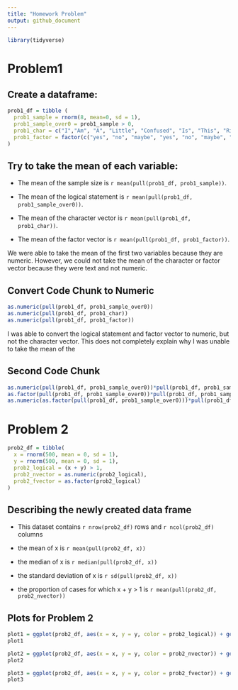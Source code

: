 ```yaml
---
title: "Homework Problem"
output: github_document
---
```


```r
library(tidyverse)
```

# Problem1

## Create a dataframe:

```r
prob1_df = tibble (
  prob1_sample = rnorm(8, mean=0, sd = 1),
  prob1_sample_over0 = prob1_sample > 0,
  prob1_char = c("I","Am", "A", "Little", "Confused", "Is", "This", "Right"),
  prob1_factor = factor(c("yes", "no", "maybe", "yes", "no", "maybe", "yes", "no"))
)
```

## Try to take the mean of each variable:

* The mean of the sample size is `r mean(pull(prob1_df, prob1_sample))`.

* The mean of the logical statement is `r mean(pull(prob1_df, prob1_sample_over0))`.

* The mean of the character vector is `r mean(pull(prob1_df, prob1_char))`.

* The mean of the factor vector is `r mean(pull(prob1_df, prob1_factor))`.

We were able to take the mean of the first two variables because they are numeric. However, we could not take the mean of the character or factor vector because they were text and not numeric. 

## Convert Code Chunk to Numeric


```r
as.numeric(pull(prob1_df, prob1_sample_over0))
as.numeric(pull(prob1_df, prob1_char))
as.numeric(pull(prob1_df, prob1_factor))
```

I was able to convert the logical statement and factor vector to numeric, but not the character vector. This does not completely explain why I was unable to take the mean of the

## Second Code Chunk

```r
as.numeric(pull(prob1_df, prob1_sample_over0))*pull(prob1_df, prob1_sample)
as.factor(pull(prob1_df, prob1_sample_over0))*pull(prob1_df, prob1_sample)
as.numeric(as.factor(pull(prob1_df, prob1_sample_over0)))*pull(prob1_df, prob1_sample)
```

# Problem 2

```r
prob2_df = tibble(
  x = rnorm(500, mean = 0, sd = 1),
  y = rnorm(500, mean = 0, sd = 1),
  prob2_logical = (x + y) > 1,
  prob2_nvector = as.numeric(prob2_logical),
  prob2_fvector = as.factor(prob2_logical)
)
```

## Describing the newly created data frame

* This dataset contains `r nrow(prob2_df)` rows and `r ncol(prob2_df)` columns

* the mean of x is `r mean(pull(prob2_df, x))` 

* the median of x is `r median(pull(prob2_df, x))`

* the standard deviation of x is `r sd(pull(prob2_df, x))`

* the proportion of cases for which x + y > 1 is `r mean(pull(prob2_df, prob2_nvector))`

## Plots for Problem 2

```r
plot1 = ggplot(prob2_df, aes(x = x, y = y, color = prob2_logical)) + geom_point()
plot1
```

```r
plot2 = ggplot(prob2_df, aes(x = x, y = y, color = prob2_nvector)) + geom_point()
plot2
```

```r
plot3 = ggplot(prob2_df, aes(x = x, y = y, color = prob2_fvector)) + geom_point()
plot3
```




